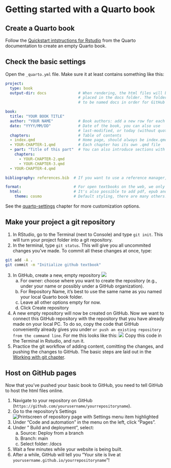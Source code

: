 # Getting started with a Quarto book

## Create a Quarto book

Follow the [Quickstart intstructions for Rstudio](https://quarto.org/docs/books/#quick-start) from the Quarto documentation to create an empty Quarto book.

## Check the basic settings

Open the `_quarto.yml` file. Make sure it at least contains something like this:

``` yaml
project:
  type: book
  output-dir: docs              # When rendering, the html files will be 
                                # placed in the docs folder. The folder needs
                                # to be named docs in order for GitHub pages to work!

book:
  title: "YOUR BOOK TITLE"
  author: "YOUR NAME"           # Book authors: add a new row for each new author
  date: "YYYY/MM/DD"            # Date of the book, you can also use 
                                # last-modified, or today (without quotes)
  chapters:                     # Table of contents
  - index.qmd                   # Home page, should always be index.qmd
  - YOUR-CHAPTER-1.qmd          # Each chapter has its own .qmd file
  - part: "Title of this part"  # You can also introduce sections with subsections with "part"
    chapters: 
      - YOUR-CHAPTER-2.qmd
      - YOUR-CHAPTER-3.qmd
  - YOUR-CHAPTER-4.qmd

bibliography: references.bib  # If you want to use a reference manager, we'll come back to this later

format:                       # For open textbooks on the web, we only need html
  html:                       # It's also possible to add pdf, epub and docx if you want
    theme: cosmo              # Default styling, there are many others!
```

See the [quarto-settings](#quarto-settings) chapter for more customization options.

## Make your project a git repository

1. In RStudio, go to the Terminal (next to Console) and type `git init`. This will turn your project folder into a git repository.
2. In the terminal, type `git status`. This will give you all uncommited changes you've made. 
To commit all these changes at once, type:
```bash
git add -A .
git commit -m "Initialize github textbook"
```
3.  In GitHub, create a new, empty repository
![](https://docs.github.com/assets/cb-34248/mw-1440/images/help/repository/repo-create-global-nav-update.webp)
    a. For owner: choose where you want to create the repository (e.g., under your name or possibly under a GitHub
  organization).
    b. For Repository Name, it's best to use the same name as you named your local Quarto book folder.
    c. Leave all other options empty for now.
    d. Click Create repository
4. A new empty repository will now be created on GitHub. Now we want to connect this GitHub repository with the repository that you have already made on your local PC. To do so, copy the code that GitHub conveniently already gives you under `or push an existing repository from the command line`. For me this looks like this: 
![](img/gh_push_from_commandline.png)
Copy this code in the Terminal in Rstudio, and run it.
5. Practice the git workflow of adding content, comitting the changes, and pushing the changes to GitHub. The basic steps are laid out in the [Working with git chapter](#git.qmd).

## Host on GitHub pages

Now that you've pushed your basic book to GitHub, you need to tell GitHub to host the html files online.

1. Navigate to your repository on GitHub (`https://github.com/yourusername/yourrepositoryname`).
2. Go to the repository's Settings
   ![Printscreen of repository page with Settings menu item highlighted](https://pages.github.com/images/repo-settings@2x.png)
3. Under "Code and automation" in the menu on the left, click "Pages".
4. Under " Build and deployment", select:
    a. Source: Deploy from a branch
    b. Branch: main
    c. Select folder: /docs
5. Wait a few minutes while your website is being built.
6. After a while, GitHub will tell you "Your site is live at `yourusername.github.io/yourrepositoryname`"!
